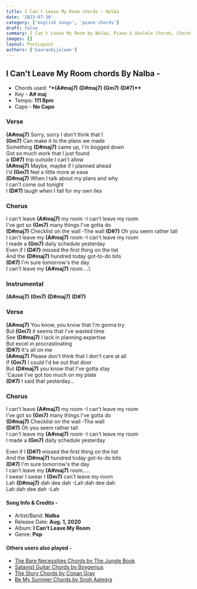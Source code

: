 ```yaml
---
title: I Can't Leave My Room chords - ​Nalba
date: '2023-07-30'
category: ['english songs', 'piano chords']
draft: false
summary: I Can't Leave My Room by Nalba, Piano & Ukulele Chords, Chords used - (E) (E7) (A) (Am) (Amaj7) (F#m), Capo - No Capo, Key - A# major.
images: []
layout: PostLayout
authors: ['Gauravbijalwan']
---
```


## I Can't Leave My Room chords By ​Nalba -

- Chords used: \***\*(A#maj7)** **(D#maj7)** **(Gm7)** **(D#7)\*\***
- Key - **A# maj**
- Tempo: **111 Bpm**
- Capo - **No Capo**

### Verse

**(A#maj7)** Sorry, sorry I don't think that I\
**(Gm7)** Can make it to the plans we made\
Something **(D#maj7)** came up, I'm bogged down\
Got so much work that I just found\
a **(D#7)** trip outside I can't allow\
**(A#maj7)** Maybe, maybe if I planned ahead\
I'd **(Gm7)** feel a little more at ease\
**(D#maj7)** When I talk about my plans and why\
I can't come out tonight\
I **(D#7)** laugh when I fall for my own lies

### Chorus

I can't leave **(A#maj7)** my room -I can't leave my room\
I've got so **(Gm7)** many things I've gotta do\
**(D#maj7)** Checklist on the wall -The wall
**(D#7)** Oh you seem rather tall\
I can't leave my **(A#maj7)** room -I can't leave my room\
I made a **(Gm7)** daily schedule yesterday\
Even if I **(D#7)** missed the first thing on the list\
And the **(D#maj7)** hundred today got-to-do bits\
**(D#7)** I'm sure tomorrow's the day\
I can't leave my **(A#maj7)** room....\

### Instrumental

**(A#maj7)** **(Gm7)** **(D#maj7)** **(D#7)**

### Verse

**(A#maj7)** You know, you know that I'm gonna try\
But **(Gm7)** it seems that I've wasted time\
See **(D#maj7)** I lack in planning expertise\
But excel in procrastinating\
**(D#7)** It's all on me\
**(A#maj7)** Please don't think that I don't care at all\
If **(Gm7)** I could I'd be out that door\
But **(D#maj7)** you know that I've gotta stay\
'Cause I've got too much on my plate\
**(D#7)** I said that yesterday...

### Chorus

I can't leave **(A#maj7)** my room -I can't leave my room\
I've got so **(Gm7)** many things I've gotta do\
**(D#maj7)** Checklist on the wall -The wall\
**(D#7)** Oh you seem rather tall\
I can't leave my **(A#maj7)** room -I can't leave my room\
I made a **(Gm7)** daily schedule yesterday

Even if I **(D#7)** missed the first thing on the list\
And the **(D#maj7)** hundred today got-to-do bits\
**(D#7)** I'm sure tomorrow's the day\
I can't leave my **(A#maj7)** room.....\
I swear I swear I **(Gm7)** can't leave my room\
Lah **(D#maj7)** dah dee dah -Lah dah dee dah\
Lah dah dee dah -Lah

#### Song Info & Credits -

- Artist/Band: ​**Nalba**
- Release Date: **Aug. 1, 2020**
- Album: **I Can't Leave My Room**
- Genre: **Pop**

#### Others users also played -

- [The Bare Necessities Chords by The Jungle Book](https://www.chordsco.com/chords/the-bare-necessities-chords-by-the-jungle-book)
- [Satanist Guitar Chords by Boygenius](https://www.chordsco.com/chords/satanist-guitar-chords-by-boygenius-)
- [The Story Chords by Conan Gray](https://www.chordsco.com/chords/the-story-chords-by-conan-gray)
- [Be My Summer Chords by Snoh Aalegra](https://www.chordsco.com/chords/be-my-summer-chords-by-snoh-aalegra)
